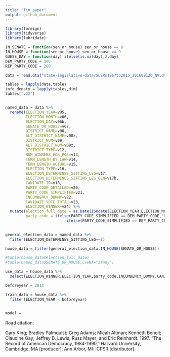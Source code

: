 ```yaml
---
title: "fin_paper"
output: github_document
---
```


```r
library(foreign)
library(tidyverse)
library(lubridate)
```

```r
IN_SENATE = function(sen_or_house) sen_or_house == 8
IN_HOUSE = function(sen_or_house) sen_or_house == 9
GUESS_DAY = function(day) ifelse(is.na(day),2,day)
DEM_PARTY_CODE = 100
REP_PARTY_CODE = 200
```

```r
data = read.dta("state-legislative-data/SLERs1967to2015_20160912b_NV.dta")

tables = lapply(data,table)
info_densty = lapply(tables,dim)
tables["v22"]


named_data = data %>%
  rename(ELECTION_YEAR=v05,
         ELECTION_MONTH=v06,
         ELECTION_DAY=v06b,
         SENATE_OR_HOUSE=v07,
         DISTRICT_NAME=v08,
         ALT_DISTRICT_NAME=v08z,
         DISTRICT_NUM=v09,
         ALT_DISTRICT_NUM=v09z,
         DISTRICT_TYPE=v12,
         NUM_WINNERS_FOR_POS=v13,
         TERM_LENGTH_BY_LAW=v14,
         TERM_LENGTH_ACTUAL=v15,
         ELECTION_TYPE=v16,
         ELECTION_DETERMINES_SITTING_LEG=v17,
         ELECTION_DETERMINES_SITTING_LEG_GEN=v17b,
         CANIDATE_ID=v18,
         PARTY_CODE_DETAILED=v20,
         PARTY_CODE_SIMPLIFIED=v21,
         INCUMBENCY_DUMMY=v22,
         CANIDATE_VOTE_TOTAL=v23,
         ELECTION_WINNER=v24) %>%
  mutate(election_full_date = as.Date(ISOdate(ELECTION_YEAR,ELECTION_MONTH,GUESS_DAY(ELECTION_DAY))),
         party_code = ifelse(PARTY_CODE_SIMPLIFIED == DEM_PARTY_CODE,"DEM",
                           ifelse(PARTY_CODE_SIMPLIFIED == REP_PARTY_CODE,"REP",
                                                                           "OTHER")))

general_election_data = named_data %>%
  filter(ELECTION_DETERMINES_SITTING_LEG==1)

house_data = filter(general_election_data,IN_HOUSE(SENATE_OR_HOUSE)) 

#table(house_data$election_full_date)
#table(named_data$SENATE_OR_HOUSE,useNA="ifany")
```

```r
use_data = house_data %>%
  select(ELECTION_WINNER,ELECTION_YEAR,party_code,INCUMBENCY_DUMMY,CANIDATE_VOTE_TOTAL,DISTRICT_NUM)
```

```r
beforeyear = 2014

train_data = house_data %>%
  filter(ELECTION_YEAR < beforeyear)
  

model = 

```



Road citation:

Gary King; Bradley Palmquist; Greg Adams; Micah Altman;
Kenneth Benoit; Claudine Gay; Jeffrey B. Lewis; Russ Mayer;
and Eric Reinhardt. 1997. "The Record of American Democracy, 1984-1990," Harvard University, Cambridge, MA [producer],
Ann Arbor, MI: ICPSR [distributor].